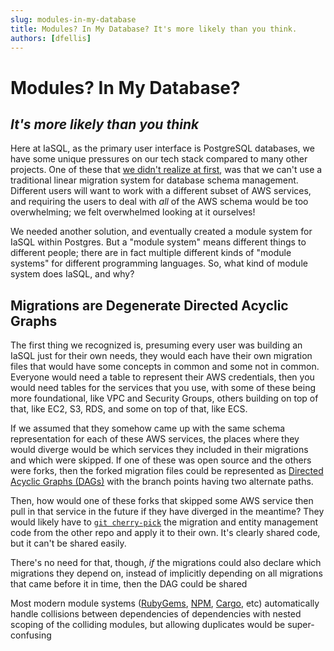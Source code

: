 ```yaml
---
slug: modules-in-my-database
title: Modules? In My Database? It's more likely than you think.
authors: [dfellis]
---
```


# Modules? In My Database?

## *It's more likely than you think*

Here at IaSQL, as the primary user interface is PostgreSQL databases, we have some unique pressures on our tech stack compared to many other projects. One of these that [we didn't realize at first](https://github.com/iasql/iasql/commit/8467bde2709d32cbe625c2fc2d1a312b5eefaf2d), was that we can't use a traditional linear migration system for database schema management. Different users will want to work with a different subset of AWS services, and requiring the users to deal with *all* of the AWS schema would be too overwhelming; we felt overwhelmed looking at it ourselves!

We needed another solution, and eventually created a module system for IaSQL within Postgres. But a "module system" means different things to different people; there are in fact multiple different kinds of "module systems" for different programming languages. So, what kind of module system does IaSQL, and why?

## Migrations are Degenerate Directed Acyclic Graphs

The first thing we recognized is, presuming every user was building an IaSQL just for their own needs, they would each have their own migration files that would have some concepts in common and some not in common. Everyone would need a table to represent their AWS credentials, then you would need tables for the services that you use, with some of these being more foundational, like VPC and Security Groups, others building on top of that, like EC2, S3, RDS, and some on top of that, like ECS.

If we assumed that they somehow came up with the same schema representation for each of these AWS services, the places where they would diverge would be which services they included in their migrations and which were skipped. If one of these was open source and the others were forks, then the forked migration files could be represented as [Directed Acyclic Graphs (DAGs)](https://en.wikipedia.org/wiki/Directed_acyclic_graph) with the branch points having two alternate paths.

Then, how would one of these forks that skipped some AWS service then pull in that service in the future if they have diverged in the meantime? They would likely have to [`git cherry-pick`](https://git-scm.com/docs/git-cherry-pick) the migration and entity management code from the other repo and apply it to their own. It's clearly shared code, but it can't be shared easily.

There's no need for that, though, *if* the migrations could also declare which migrations they depend on, instead of implicitly depending on all migrations that came before it in time, then the DAG could be shared

Most modern module systems ([RubyGems](https://rubygems.org/), [NPM](https://www.npmjs.com/), [Cargo](https://crates.io/), etc) automatically handle collisions between dependencies of dependencies with nested scoping of the colliding modules, but allowing duplicates would be super-confusing 
